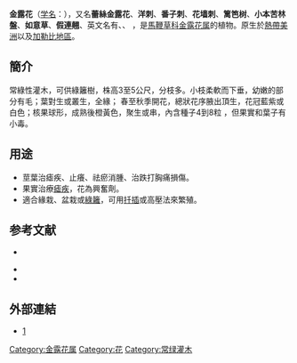 {{Speciesbox
| name = 金露花
| image = Duranta erecta.jpg
| image_width = 260px
| image_caption = 
| genus = Duranta
| species = erecta
| authority = [[Carl_Linnaeus|L.]]
| synonyms = ''Duranta repens'' <small>L.</small>
|}}

'''金露花'''（[[学名|学名]]：{{lang|la|''Duranta erecta''}}），又名'''蕾絲金露花'''、'''洋刺'''、'''番子刺'''、'''花墙刺'''、'''篱笆树'''、'''小本苦林盤'''、'''如意草'''、'''假連翹'''、英文名有'''{{lang|en|Golden Dewdrop}}'''、'''{{lang|la|Pigeon Berry}}'''、 '''{{lang|la|Skyflower}}'''，是[[馬鞭草科|馬鞭草科]][[金露花属|金露花属]]的植物。原生於[[熱帶|熱帶]][[美洲|美洲]]以及[[加勒比地區|加勒比地區]]。

== 簡介 ==
常綠性灌木，可供綠籬樹，株高3至5公尺，分枝多。小枝柔軟而下垂，幼嫩的部分有毛；葉對生或叢生，全緣； 春至秋季開花，總狀花序腋出頂生，花冠藍紫或白色；核果球形，成熟後橙黃色，聚生或串，內含種子4到8粒 ，但果實和葉子有小毒。

== 用途 ==
* 莖葉治瘧疾、止癢、祛瘀消腫、治跌打胸痛損傷。
* 果實治療[[瘧疾|瘧疾]]，花為興奮劑。
* 適合緣栽、盆栽或[[綠籬|綠籬]]，可用[[扦插|扦插]]或高壓法來繁殖。

== 参考文献 ==
{{refbegin}}
* {{wikispecies-inline|Duranta erecta|假连翘}}
{{refend}}
{{refbegin}}
* {{cite web | url = http://taibif.org.tw/flower/detail.php?sc=Duranta+repens | title = Duranta repens 蕾絲金露花 | author = 2010 臺北國際花卉博覽會植栽資料與數位典藏整合查詢系統 | accessdate = 2012-06-14 | archive-date = 2019-07-01 | archive-url = https://web.archive.org/web/20190701101527/http://taibif.tw/flower/detail.php?sc=Duranta%2Brepens | dead-url = no }}
* {{cite web | url = http://tai2.ntu.edu.tw/PlantInfo/species-name.php?code=521%20016%2001%200 | title = 金露花 Duranta repens | author = Plants of TAIWAN 台灣植物資訊整合查詢系統 | accessdate = 2012-06-14 | archive-date = 2016-03-05 | archive-url = https://web.archive.org/web/20160305025952/http://tai2.ntu.edu.tw/PlantInfo/species-name.php?code=521%20016%2001%200 | dead-url = no }}
{{refend}}

==外部連結==
{{commons category|Duranta erecta}}
* [http://kplant.biodiv.tw/%E9%87%91%E9%9C%B2%E8%8A%B1/%E9%87%91%E9%9C%B2%E8%8A%B1.htm]{{Wayback|url=http://kplant.biodiv.tw/%E9%87%91%E9%9C%B2%E8%8A%B1/%E9%87%91%E9%9C%B2%E8%8A%B1.htm |date=20141221062148 }}
{{Taxonbar|from=Q2732360}}

[[Category:金露花属|Category:金露花属]]
[[Category:花|Category:花]]
[[Category:常绿灌木|Category:常绿灌木]]